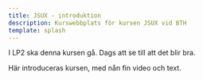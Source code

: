 ```yaml
---
title: JSUX - introduktion
description: Kurswebbplats för kursen JSUX vid BTH
template: splash
---
```


I LP2 ska denna kursen gå. Dags att se till att det blir bra.

Här introduceras kursen, med nån fin video och text.


